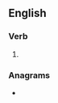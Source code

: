==English==

===Verb===
{{head|en|verb form}}

# {{en-past of|depurate}}

===Anagrams===
* {{anagrams|en|a=addeeprtu|reupdated}}